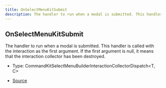 ```yaml
---
title: OnSelectMenuKitSubmit
description: The handler to run when a modal is submitted. This handler is called with the interaction as the first argument. If the first argument is null, it means that the interaction collector has been destroyed.
---
```


## OnSelectMenuKitSubmit

The handler to run when a modal is submitted. This handler is called with the interaction as the first argument.
If the first argument is null, it means that the interaction collector has been destroyed.

- Type: CommandKitSelectMenuBuilderInteractionCollectorDispatch\<T, C>

- [Source](https://github.com/underctrl-io/commandkit/blob/83ef44f10b86e30835e8636786e5222cac412af9/packages/commandkit/src/components/v1/select-menu/common.ts#L10)